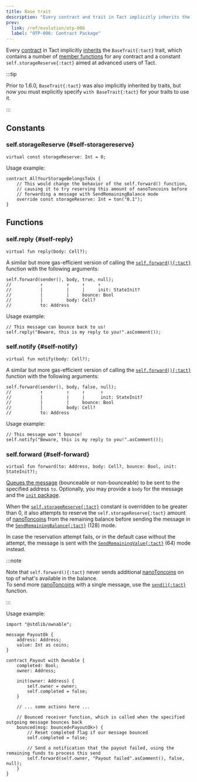 ```yaml
---
title: Base trait
description: "Every contract and trait in Tact implicitly inherits the BaseTrait trait"
prev:
  link: /ref/evolution/otp-006
  label: "OTP-006: Contract Package"
---
```


Every [contract](/book/contracts) in Tact implicitly [inherits](/book/contracts#traits) the `BaseTrait{:tact}` trait, which contains a number of [member functions](/book/contracts#internal-functions) for any contract and a constant `self.storageReserve{:tact}` aimed at advanced users of Tact.

:::tip

  Prior to 1.6.0, `BaseTrait{:tact}` was also implicitly inherited by traits, but now you must explicitly specify `with BaseTrait{:tact}` for your traits to use it.

:::

## Constants

### self.storageReserve {#self-storagereserve}

```tact
virtual const storageReserve: Int = 0;
```

Usage example:

```tact
contract AllYourStorageBelongsToUs {
    // This would change the behavior of the self.forward() function,
    // causing it to try reserving this amount of nanoToncoins before
    // forwarding a message with SendRemainingBalance mode
    override const storageReserve: Int = ton("0.1");
}
```

## Functions

### self.reply {#self-reply}

```tact
virtual fun reply(body: Cell?);
```

A similar but more gas-efficient version of calling the [`self.forward(){:tact}`](#self-forward) function with the following arguments:

```tact
self.forward(sender(), body, true, null);
//           ↑         ↑     ↑     ↑
//           |         |     |     init: StateInit?
//           |         |     bounce: Bool
//           |         body: Cell?
//           to: Address
```

Usage example:

```tact
// This message can bounce back to us!
self.reply("Beware, this is my reply to you!".asComment());
```

### self.notify {#self-notify}

```tact
virtual fun notify(body: Cell?);
```

A similar but more gas-efficient version of calling the [`self.forward(){:tact}`](#self-forward) function with the following arguments:

```tact
self.forward(sender(), body, false, null);
//           ↑         ↑     ↑      ↑
//           |         |     |      init: StateInit?
//           |         |     bounce: Bool
//           |         body: Cell?
//           to: Address
```

Usage example:

```tact
// This message won't bounce!
self.notify("Beware, this is my reply to you!".asComment());
```

### self.forward {#self-forward}

```tact
virtual fun forward(to: Address, body: Cell?, bounce: Bool, init: StateInit?);
```

[Queues the message](/book/send#outbound-message-processing) (bounceable or non-bounceable) to be sent to the specified address `to`. Optionally, you may provide a `body` for the message and the [`init` package](/book/expressions#initof).

When the [`self.storageReserve{:tact}`](#self-storagereserve) constant is overridden to be greater than 0, it also attempts to reserve the `self.storageReserve{:tact}` amount of [nanoToncoins][nano] from the remaining balance before sending the message in the [`SendRemainingBalance{:tact}`](/book/message-mode#base-modes) ($128$) mode.

In case the reservation attempt fails, or in the default case without the attempt, the message is sent with the [`SendRemainingValue{:tact}`](/book/message-mode#base-modes) ($64$) mode instead.

:::note

  Note that `self.forward(){:tact}` never sends additional [nanoToncoins][nano] on top of what's available in the balance.\
  To send more [nanoToncoins][nano] with a single message, use the [`send(){:tact}`](/ref/core-send#send) function.

:::

Usage example:

```tact
import "@stdlib/ownable";

message PayoutOk {
    address: Address;
    value: Int as coins;
}

contract Payout with Ownable {
    completed: Bool;
    owner: Address;

    init(owner: Address) {
        self.owner = owner;
        self.completed = false;
    }

    // ... some actions here ...

    // Bounced receiver function, which is called when the specified outgoing message bounces back
    bounced(msg: bounced<PayoutOk>) {
        // Reset completed flag if our message bounced
        self.completed = false;

        // Send a notification that the payout failed, using the remaining funds to process this send
        self.forward(self.owner, "Payout failed".asComment(), false, null);
    }
}
```

[nano]: /book/integers#nanotoncoin
